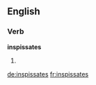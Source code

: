 ==English==

===Verb===
'''inspissates'''

# {{en-third-person singular of|inspissate}}

[[de:inspissates]]
[[fr:inspissates]]